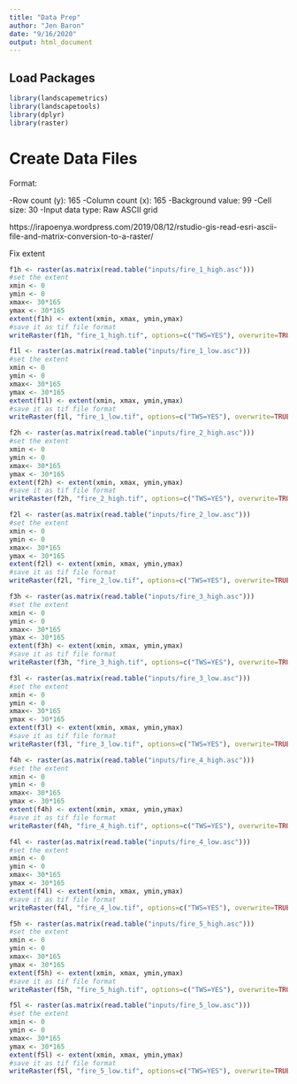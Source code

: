 ```yaml
---
title: "Data Prep"
author: "Jen Baron"
date: "9/16/2020"
output: html_document
---
```


## Load Packages

```r
library(landscapemetrics)
library(landscapetools)
library(dplyr)
library(raster)
```

# Create Data Files

Format:

-Row count (y): 165
-Column count (x): 165 
-Background value: 99
-Cell size: 30
-Input data type: Raw ASCII grid


https://irapoenya.wordpress.com/2019/08/12/rstudio-gis-read-esri-ascii-file-and-matrix-conversion-to-a-raster/

Fix extent

```r
f1h <- raster(as.matrix(read.table("inputs/fire_1_high.asc")))
#set the extent
xmin <- 0
ymin <- 0
xmax<- 30*165
ymax <- 30*165
extent(f1h) <- extent(xmin, xmax, ymin,ymax)
#save it as tif file format
writeRaster(f1h, "fire_1_high.tif", options=c("TWS=YES"), overwrite=TRUE)
```

```r
f1l <- raster(as.matrix(read.table("inputs/fire_1_low.asc")))
#set the extent
xmin <- 0
ymin <- 0
xmax<- 30*165
ymax <- 30*165
extent(f1l) <- extent(xmin, xmax, ymin,ymax)
#save it as tif file format
writeRaster(f1l, "fire_1_low.tif", options=c("TWS=YES"), overwrite=TRUE)
```
```r
f2h <- raster(as.matrix(read.table("inputs/fire_2_high.asc")))
#set the extent
xmin <- 0
ymin <- 0
xmax<- 30*165
ymax <- 30*165
extent(f2h) <- extent(xmin, xmax, ymin,ymax)
#save it as tif file format
writeRaster(f2h, "fire_2_high.tif", options=c("TWS=YES"), overwrite=TRUE)
```

```r
f2l <- raster(as.matrix(read.table("inputs/fire_2_low.asc")))
#set the extent
xmin <- 0
ymin <- 0
xmax<- 30*165
ymax <- 30*165
extent(f2l) <- extent(xmin, xmax, ymin,ymax)
#save it as tif file format
writeRaster(f2l, "fire_2_low.tif", options=c("TWS=YES"), overwrite=TRUE)
```

```r
f3h <- raster(as.matrix(read.table("inputs/fire_3_high.asc")))
#set the extent
xmin <- 0
ymin <- 0
xmax<- 30*165
ymax <- 30*165
extent(f3h) <- extent(xmin, xmax, ymin,ymax)
#save it as tif file format
writeRaster(f3h, "fire_3_high.tif", options=c("TWS=YES"), overwrite=TRUE)
```

```r
f3l <- raster(as.matrix(read.table("inputs/fire_3_low.asc")))
#set the extent
xmin <- 0
ymin <- 0
xmax<- 30*165
ymax <- 30*165
extent(f3l) <- extent(xmin, xmax, ymin,ymax)
#save it as tif file format
writeRaster(f3l, "fire_3_low.tif", options=c("TWS=YES"), overwrite=TRUE)
```

```r
f4h <- raster(as.matrix(read.table("inputs/fire_4_high.asc")))
#set the extent
xmin <- 0
ymin <- 0
xmax<- 30*165
ymax <- 30*165
extent(f4h) <- extent(xmin, xmax, ymin,ymax)
#save it as tif file format
writeRaster(f4h, "fire_4_high.tif", options=c("TWS=YES"), overwrite=TRUE)
```

```r
f4l <- raster(as.matrix(read.table("inputs/fire_4_low.asc")))
#set the extent
xmin <- 0
ymin <- 0
xmax<- 30*165
ymax <- 30*165
extent(f4l) <- extent(xmin, xmax, ymin,ymax)
#save it as tif file format
writeRaster(f4l, "fire_4_low.tif", options=c("TWS=YES"), overwrite=TRUE)
```

```r
f5h <- raster(as.matrix(read.table("inputs/fire_5_high.asc")))
#set the extent
xmin <- 0
ymin <- 0
xmax<- 30*165
ymax <- 30*165
extent(f5h) <- extent(xmin, xmax, ymin,ymax)
#save it as tif file format
writeRaster(f5h, "fire_5_high.tif", options=c("TWS=YES"), overwrite=TRUE)
```

```r
f5l <- raster(as.matrix(read.table("inputs/fire_5_low.asc")))
#set the extent
xmin <- 0
ymin <- 0
xmax<- 30*165
ymax <- 30*165
extent(f5l) <- extent(xmin, xmax, ymin,ymax)
#save it as tif file format
writeRaster(f5l, "fire_5_low.tif", options=c("TWS=YES"), overwrite=TRUE)
```
